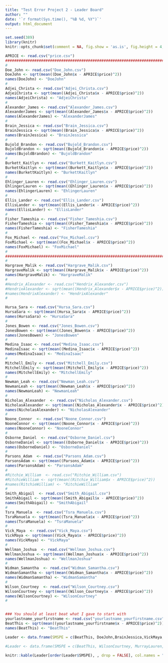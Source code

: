 ```yaml
---
title: "Test Error Project 2 - Leader Board"
author: ""
date: '`r format(Sys.time(), "%B %d, %Y")`'
output: html_document
---
```


```r
set.seed(389)
library(knitr)
knitr::opts_chunk$set(comment = NA, fig.show = 'as.is', fig.height = 4, fig.width = 4, prompt = TRUE, highlight = TRUE, tidy = FALSE, warning = FALSE, message = FALSE, tidy.opts=list(blank = TRUE, width.cutoff= 75, cache = TRUE))
```


```r
APRICE <- read.csv("price.csv")
#########################################################################
#
Doe_John <- read.csv("Doe_John.csv")
DoeJohn <- sqrt(mean((Doe_John$x - APRICE$price)^2))
names(DoeJohn) <- "DoeJohn"
#
Adjei_Christa <- read.csv("Adjei_Christa.csv")
AdjeiChrista <- sqrt(mean((Adjei_Christa$x - APRICE$price)^2))
names(AdjeiChrista) <- "AdjeiChrista"
#
Alexander_James <- read.csv("Alexander_James.csv")
AlexanderJames <- sqrt(mean((Alexander_James$x - APRICE$price)^2))
names(AlexanderJames) <- "AlexanderJames"
#
Brain_Jessica <- read.csv("Brain_Jessica.csv")
BrainJessica <- sqrt(mean((Brain_Jessica$x - APRICE$price)^2))
names(BrainJessica) <- "BrainJessica"
#
Bujold_Brandon <- read.csv("Bujold_Brandon.csv")
BujoldBrandon <- sqrt(mean((Bujold_Brandon$x - APRICE$price)^2))
names(BujoldBrandon) <- "BujoldBrandon"
#
Burkett_Kaitlyn <- read.csv("Burkett_Kaitlyn.csv")
BurkettKaitlyn <- sqrt(mean((Burkett_Kaitlyn$x - APRICE$price)^2))
names(BurkettKaitlyn) <- "BurkettKaitlyn"
#
Ehlinger_Lauren <- read.csv("Ehlinger_Lauren.csv")
EhlingerLauren <- sqrt(mean((Ehlinger_Lauren$x - APRICE$price)^2))
names(EhlingerLauren) <- "EhlingerLauren"
#
Ellis_Lander <- read.csv("Ellis_Lander.csv")
EllisLander <- sqrt(mean((Ellis_Lander$x - APRICE$price)^2))
names(EllisLander) <- "EllisLander"
#
Fisher_Tameshia <- read.csv("Fisher_Tameshia.csv")
FisherTameshia <- sqrt(mean((Fisher_Tameshia$x - APRICE$price)^2))
names(FisherTameshia) <- "FisherTameshia"
#
Fox_Michael <- read.csv("Fox_Michael.csv")
FoxMichael <- sqrt(mean((Fox_Michael$x - APRICE$price)^2))
names(FoxMichael) <- "FoxMichael"
#
#########################################################################
#
Hargrave_Malik <- read.csv("Hargrave_Malik.csv")
HargraveMalik <- sqrt(mean((Hargrave_Malik$x - APRICE$price)^2))
names(HargraveMalik) <- "HargraveMalik"
#
#Hendrix_Alexander <- read.csv("Hendrix_Alexander.csv")
#HendrixAlexander <- sqrt(mean((Hendrix_Alexander$x - APRICE$price)^2))
#names(HendrixAlexander) <- "HendrixAlexander"
#

Hursa_Sara <- read.csv("Hursa_Sara.csv")
HursaSara <- sqrt(mean((Hursa_Sara$x - APRICE$price)^2))
names(HursaSara) <- "HursaSara"
#
Jones_Bowen <- read.csv("Jones_Bowen.csv")
JonesBowen <- sqrt(mean((Jones_Bowen$x - APRICE$price)^2))
names(JonesBowen) <- "JonesBowen"
#
Medina_Isaac <- read.csv("Medina_Isaac.csv")
MedinaIsaac <- sqrt(mean((Medina_Isaac$x - APRICE$price)^2))
names(MedinaIsaac) <- "MedinaIsaac"
#
Mitchell_Emily <- read.csv("Mitchell_Emily.csv")
MitchellEmily <- sqrt(mean((Mitchell_Emily$x - APRICE$price)^2))
names(MitchellEmily) <- "MitchellEmily"
#
Newman_Leah <- read.csv("Newman_Leah.csv")
NewmanLeah <- sqrt(mean((Newman_Leah$x - APRICE$price)^2))
names(NewmanLeah) <- "NewmanLeah"
#
Nicholas_Alexander  <- read.csv("Nicholas_Alexander.csv")
NicholasAlexander <- sqrt(mean((Nicholas_Alexander$x - APRICE$price)^2))
names(NicholasAlexander) <- "NicholasAlexander"
#
Noone_Connor  <- read.csv("Noone_Connor.csv")
NooneConnor <- sqrt(mean((Noone_Connor$x - APRICE$price)^2))
names(NooneConnor) <- "NooneConnor"
#
Osborne_Daniel  <- read.csv("Osborne_Daniel.csv")
OsborneDaniel <- sqrt(mean((Osborne_Daniel$x - APRICE$price)^2))
names(OsborneDaniel) <- "OsborneDaniel"
#
Parsons_Adam  <- read.csv("Parsons_Adam.csv")
ParsonsAdam <- sqrt(mean((Parsons_Adam$x - APRICE$price)^2))
names(ParsonsAdam) <- "ParsonsAdam"
#
#Ritchie_William  <- read.csv("Ritchie_William.csv")
#RitchieWilliam <- sqrt(mean((Ritchie_William$x - APRICE$price)^2))
#names(RitchieWilliam) <- "RitchieWilliam"
#
Smith_Abigail  <- read.csv("Smith_Abigail.csv")
SmithAbigail <- sqrt(mean((Smith_Abigail$x - APRICE$price)^2))
names(SmithAbigail) <- "SmithAbigail"
#
Tsra_Manuela  <- read.csv("Tsra_Manuela.csv")
TsraManuela <- sqrt(mean((Tsra_Manuela$x - APRICE$price)^2))
names(TsraManuela) <- "TsraManuela"
#
Vick_Maya  <- read.csv("Vick_Maya.csv")
VickMaya <- sqrt(mean((Vick_Maya$x - APRICE$price)^2))
names(VickMaya) <- "VickMaya"
#
Wellman_Joshua  <- read.csv("Wellman_Joshua.csv")
WellmanJoshua <- sqrt(mean((Wellman_Joshua$x - APRICE$price)^2))
names(WellmanJoshua) <- "WellmanJoshua"
#
Widman_Samantha  <- read.csv("Widman_Samantha.csv")
WidmanSamantha <- sqrt(mean((Widman_Samantha$x - APRICE$price)^2))
names(WidmanSamantha) <- "WidmanSamantha"
#
Wilson_Courtney  <- read.csv("Wilson_Courtney.csv")
WilsonCourtney <- sqrt(mean((Wilson_Courtney$x - APRICE$price)^2))
names(WilsonCourtney) <- "WilsonCourtney"
#


### You should at least beat what I gave to start with
yourlastname_yourfirstname <- read.csv("yourlastname_yourfirstname.csv")
BeatThis <- sqrt(mean((yourlastname_yourfirstname$x - APRICE$price)^2))
names(BeatThis) <- "BeatThis"
```


```r
Leader <- data.frame(SMSPE = c(BeatThis, DoeJohn,BrainJessica,VickMaya,TsraManuela,FisherTameshia,FoxMichael,MitchellEmily,SmithAbigail,WellmanJoshua,NewmanLeah,JonesBowen,OsborneDaniel,EhlingerLauren,ParsonsAdam,AdjeiChrista,AlexanderJames,BurkettKaitlyn,HargraveMalik,MedinaIsaac,HursaSara,NooneConnor,WidmanSamantha,WilsonCourtney,BujoldBrandon,EllisLander))
```

```r
#Leader <- data.frame(SMSPE = c(BeatThis, WilsonCourtney, MurrayLauren,  WellmanJoshua, VickMaya, TsraManuela, SmithAbigail, RitchieWilliam, DoeJohn, ParsonsAdam, OsborneDaniel, NooneConnor, NicholasAlexander, NewmanLeah, MitchellEmily, MedinaIsaac, JonesBowen, HursaSara, HendrixAlexander, HargraveMalik, FoxMichael, FisherTameshia, EllisLander, EhlingerLauren, BurkettKaitlyn, BujoldBrandon, BrainJessica, AlexanderJames, AdjeiChrista))
```

```r
knitr::kable(Leader[order(Leader$SMSPE), , drop = FALSE], col.names = "$\\sqrt{MSPE}$", align = "l")
```